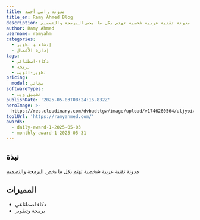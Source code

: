 ```yaml
---
title: مدونة رامي أحمد
title_en: Ramy Ahmed Blog
description: مدونة تقنية عربية شخصية تهتم بكل ما يخص البرمجة والتصميم
author: Ramy Ahmed
username: ramyahm
categories:
  - إنشاء و تطوير
  - إدارة الأعمال
tags:
  - ذكاء-اصطناعي
  - برمجة
  - تطوير-الويب
pricing:
  model: مجاني
softwareTypes:
  - تطبيق ويب
publishDate: '2025-05-03T08:24:16.832Z'
heroImage: >-
  https://res.cloudinary.com/dvbudttgw/image/upload/v1746260564/uljyoivrvkstk6y4hffq.png
toolUrl: 'https://ramyahmed.com/'
awards:
  - daily-award-1-2025-05-03
  - monthly-award-1-2025-05-31
---
```

## نبذة
مدونة تقنية عربية شخصية تهتم بكل ما يخص البرمجة والتصميم
    
## المميزات
- ذكاء اصطناعي
- برمجة وتطوير
